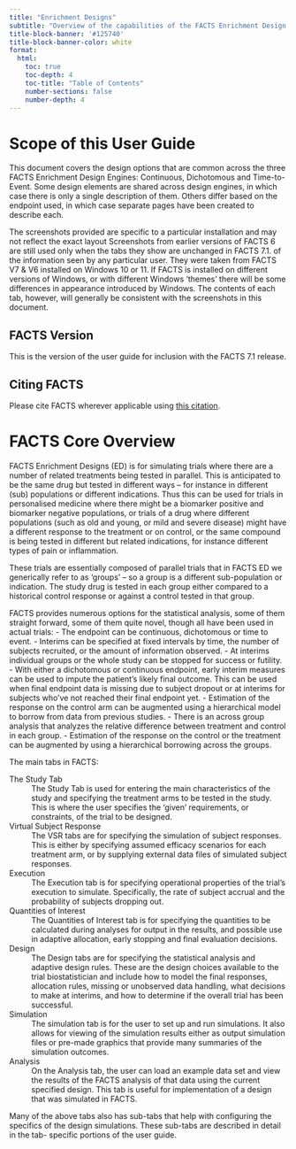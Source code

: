 ```yaml
---
title: "Enrichment Designs"
subtitle: "Overview of the capabilities of the FACTS Enrichment Design Engine."
title-block-banner: '#125740'
title-block-banner-color: white
format:
  html:
    toc: true
    toc-depth: 4
    toc-title: "Table of Contents"
    number-sections: false
    number-depth: 4
---
```


# Scope of this User Guide

This document covers the design options that are common across the three FACTS Enrichment Design Engines: Continuous, Dichotomous and Time-to-Event. Some design elements are shared across design engines, in which case there is only a single description of them. Others differ based on the endpoint used, in which case separate pages have been created to describe each.

The screenshots provided are specific to a particular installation and <span class="custom-tooltip"> may not reflect the exact layout <span class="tooltip-text">Screenshots from earlier versions of FACTS 6 are still used only when the tabs they show are unchanged in FACTS 7.1.</span> </span> of the information seen by any particular user. They were taken from FACTS V7 & V6 installed on Windows 10 or 11. If FACTS is installed on different versions of Windows, or with different Windows ‘themes’ there will be some differences in appearance introduced by Windows. The contents of each tab, however, will generally be consistent with the screenshots in this document.

## FACTS Version

This is the version of the user guide for inclusion with the FACTS 7.1 release.

## Citing FACTS

Please cite FACTS wherever applicable using [this citation](../../../../introduction/citation.qmd).

# FACTS Core Overview

FACTS Enrichment Designs (ED) is for simulating trials where there are a number of related treatments being tested in parallel. This is anticipated to be the same drug but tested in different ways – for instance in different (sub) populations or different indications. Thus this can be used for trials in personalised medicine where there might be a biomarker positive and biomarker negative populations, or trials of a drug where different populations (such as old and young, or mild and severe disease) might have a different response to the treatment or on control, or the same compound is being tested in different but related indications, for instance different types of pain or inflammation.

These trials are essentially composed of parallel trials that in FACTS ED we generically refer to as ‘groups’ – so a group is a different sub-population or indication. The study drug is tested in each group either compared to a historical control response or against a control tested in that group. 

FACTS provides numerous options for the statistical analysis, some of them straight forward, some of them quite novel, though all have been used in actual trials:
-	The endpoint can be continuous, dichotomous or time to event.
-	Interims can be specified at fixed intervals by time, the number of subjects recruited, or the amount of information observed.
-	At interims individual groups or the whole study can be stopped for success or futility.
-	With either a dichotomous or continuous endpoint, early interim measures can be used to impute the patient’s likely final outcome. This can be used when final endpoint data is missing due to subject dropout or at interims for subjects who’ve not reached their final endpoint yet.
-	Estimation of the response on the control arm can be augmented using a hierarchical model to borrow from data from previous studies.
-	There is an across group analysis that analyzes the relative difference between treatment and control in each group.
-	Estimation of the response on the control or the treatment can be augmented by using a hierarchical borrowing across the groups.


The main tabs in FACTS:

The Study Tab
: The Study Tab is used for entering the main characteristics of the
study and specifying the treatment arms to be tested in the study.
This is where the user specifies the 'given' requirements, or
constraints, of the trial to be designed.

Virtual Subject Response
: The VSR tabs are for specifying the simulation
of subject responses. This is either by specifying assumed efficacy scenarios
for each treatment arm, or by supplying external data files
of simulated subject responses.

Execution
: The Execution tab is for specifying operational properties of the trial's
execution to simulate. Specifically, the rate of subject accrual and
the probability of subjects dropping out.

Quantities of Interest
: The Quantities of Interest tab is for specifying the quantities to
be calculated during analyses for output in the results, and
possible use in adaptive allocation, early stopping and final
evaluation decisions.

Design
: The Design tabs are for specifying the statistical analysis and adaptive
design rules. These are the design choices available to the trial
biostatistician and include how to model the final responses, allocation rules,
missing or unobserved data handling, what decisions to
make at interims, and how to determine if the overall trial has been
successful.

Simulation
: The simulation tab is for the user to set up and run simulations. It also
allows for viewing of the simulation results either as output simulation files
or pre-made graphics that provide many summaries of the simulation outcomes.

Analysis
: On the Analysis tab, the user can load an example data set and view
the results of the FACTS analysis of that data using the current
specified design. This tab is useful for implementation of a design that was
simulated in FACTS.

Many of the above tabs also has sub-tabs that help with configuring the specifics
of the design simulations. These sub-tabs are described in detail in the tab-
specific portions of the user guide.
